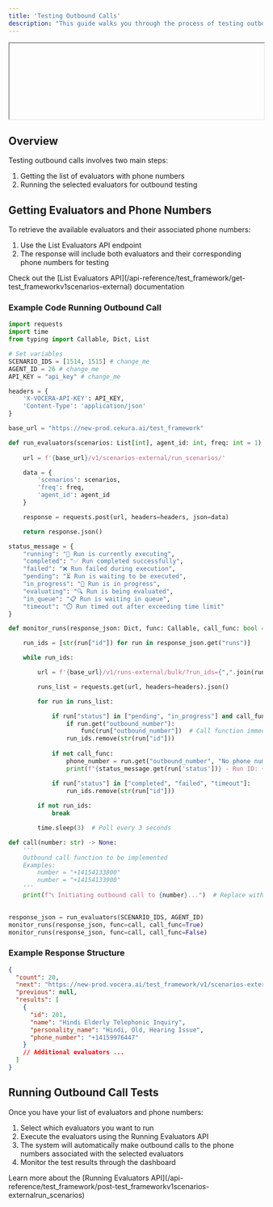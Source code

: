 ```yaml
---
title: 'Testing Outbound Calls'
description: "This guide walks you through the process of testing outbound calls using evaluators. You'll learn how to retrieve evaluators with phone numbers and execute outbound call tests."
---
```


<iframe
 width="100%"
 
  style={{ aspectRatio: '16 / 9' }}
  src="https://www.tella.tv/video/advanced-voice-agent-testing-building-evals-2rnz/embed"
  frameborder="0"
  allow="accelerometer; autoplay; clipboard-write; encrypted-media; gyroscope; picture-in-picture"
  allowfullscreen
></iframe>

## Overview

Testing outbound calls involves two main steps:

1. Getting the list of evaluators with phone numbers
2. Running the selected evaluators for outbound testing

## Getting Evaluators and Phone Numbers

To retrieve the available evaluators and their associated phone numbers:

1. Use the List Evaluators API endpoint 
2. The response will include both evaluators and their corresponding phone numbers for testing

<Card title="API Reference" icon="link">
Check out the [List Evaluators API](/api-reference/test_framework/get-test_frameworkv1scenarios-external) documentation
</Card>

### Example Code Running Outbound Call
```python
import requests
import time
from typing import Callable, Dict, List

# Set variables
SCENARIO_IDS = [1514, 1515] # change_me
AGENT_ID = 26 # change_me
API_KEY = "api_key" # change_me

headers = {
    'X-VOCERA-API-KEY': API_KEY,
    'Content-Type': 'application/json'
}

base_url = "https://new-prod.cekura.ai/test_framework"

def run_evaluators(scenarios: List[int], agent_id: int, freq: int = 1) -> Dict:
    
    url = f'{base_url}/v1/scenarios-external/run_scenarios/'

    data = {
        'scenarios': scenarios,
        'freq': freq,
        'agent_id': agent_id
    }

    response = requests.post(url, headers=headers, json=data)

    return response.json()

status_message = {
    "running": "🏃 Run is currently executing",
    "completed": "✅ Run completed successfully",
    "failed": "❌ Run failed during execution",
    "pending": "⏳ Run is waiting to be executed",
    "in_progress": "🔄 Run is in progress",
    "evaluating": "🔍 Run is being evaluated",
    "in_queue": "📋 Run is waiting in queue",
    "timeout": "⏱️ Run timed out after exceeding time limit"
}

def monitor_runs(response_json: Dict, func: Callable, call_func: bool = False) -> None:

    run_ids = [str(run["id"]) for run in response_json.get("runs")]

    while run_ids:

        url = f'{base_url}/v1/runs-external/bulk/?run_ids={",".join(run_ids)}'

        runs_list = requests.get(url, headers=headers).json()

        for run in runs_list:

            if run["status"] in ["pending", "in_progress"] and call_func:
                if run.get("outbound_number"):
                    func(run["outbound_number"])  # Call function immediately
                run_ids.remove(str(run["id"]))
            
            if not call_func:
                phone_number = run.get("outbound_number", "No phone number")
                print(f"{status_message.get(run['status'])} - Run ID: {run['id']}, Phone: {phone_number}")

            if run["status"] in ["completed", "failed", "timeout"]:
                run_ids.remove(str(run["id"]))
        
        if not run_ids:
            break

        time.sleep(3)  # Poll every 3 seconds

def call(number: str) -> None:
    '''
    Outbound call function to be implemented
    Examples: 
        number = "+14154133800"
        number = "+14154133900"
    '''
    print(f"📞 Initiating outbound call to {number}...")  # Replace with actual call logic
   

response_json = run_evaluators(SCENARIO_IDS, AGENT_ID)
monitor_runs(response_json, func=call, call_func=True)
monitor_runs(response_json, func=call, call_func=False)
```

### Example Response Structure

```json
{
  "count": 20,
  "next": "https://new-prod.vocera.ai/test_framework/v1/scenarios-external/?agent_id=4&page=2",
  "previous": null,
  "results": [
    {
      "id": 201,
      "name": "Hindi Elderly Telephonic Inquiry",
      "personality_name": "Hindi, Old, Hearing Issue",
      "phone_number": "+14159976447"
    }
    // Additional evaluators ...
  ]
}
```

## Running Outbound Call Tests

Once you have your list of evaluators and phone numbers:

1. Select which evaluators you want to run
2. Execute the evaluators using the Running Evaluators API
3. The system will automatically make outbound calls to the phone numbers associated with the selected evaluators
4. Monitor the test results through the dashboard

<Card title="API Reference" icon="link">
Learn more about the [Running Evaluators API](/api-reference/test_framework/post-test_frameworkv1scenarios-externalrun_scenarios)
</Card>

